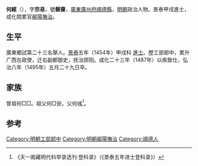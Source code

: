 {{明清人物信息框
| 姓名 = 何經
| 原名 =
| 圖片名稱 = 
| 圖片大小 = 220px
| 圖片說明 = 
| 最高職務 = 撫治鄖陽都察院右副都御史
| 國家 = 大明
| 爵位 =
| 籍貫 = [[廣東|廣東]][[廣州府|廣州府]][[順德縣|順德縣]]民籍
| 族裔 = 
| 字號 = 字宗易，號磐齋
| 室名 = 
| 諡號 = 
| 出生日期 = 宣德三年（1428年）
| 出生地點 = 
| 逝世日期 = 弘治八年（1495年）
| 逝世地點 = 
| 墓葬 =
| 配偶 =
| 親屬 = 
| 出身 = 
*景泰五年甲戌科同進士出身
| 經歷 = 
| 著作 =
}}
'''何經'''（{{bd|1428年||1495年||He何}}），字'''宗易'''，號'''磐齋'''，[[廣東|廣東]][[廣州府|廣州府]][[順德縣|順德縣]]，[[明朝|明朝]]政治人物。景泰甲戌進士，成化間累官[[鄖陽撫治|鄖陽撫治]]。

==生平==
廣東鄉試第二十三名舉人。[[景泰|景泰]]五年（1454年）甲戌科<!---[[會試|會試]]，得[[貢士|貢士]]第一百九十九名。[[殿試|殿試]]登第三甲第一百八十一名--->[[進士|進士]]。歷工部郎中，累升广西左政使，迁右副都御史，抚治郧阳。成化二十三年（1487年）以疾致仕，弘治八年（1495年）五月二十九日卒。

==家族==
曾祖何□□。祖父何□安。父何彧<ref>《天一阁藏明代科举录选刊·登科录》（《景泰五年进士登科录》）</ref>。

==参考==
{{reflist}}
{{明朝人物小作品}}
{{景泰五年甲戌科殿試金榜}}
{{DEFAULTSORT:He何}}

[[Category:明朝工部郎中|Category:明朝工部郎中]]
[[Category:明朝鄖陽撫治|Category:明朝鄖陽撫治]]
[[Category:順德人|Category:順德人]]